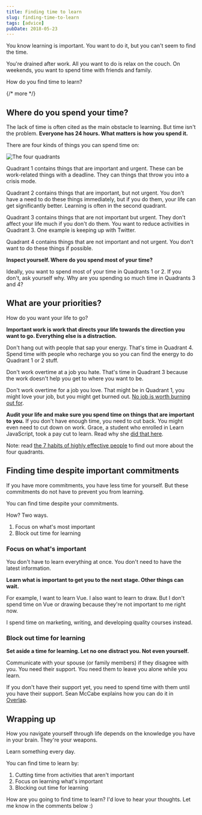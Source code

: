 ```yaml
---
title: Finding time to learn
slug: finding-time-to-learn
tags: [advice]
pubDate: 2018-05-23
---
```


You know learning is important. You want to do it, but you can't seem to find the time.

You're drained after work. All you want to do is relax on the couch. On weekends, you want to spend time with friends and family.

How do you find time to learn?

{/* more */}

## Where do you spend your time?

The lack of time is often cited as the main obstacle to learning. But time isn't the problem. **Everyone has 24 hours. What matters is how you spend it.**

There are four kinds of things you can spend time on:

<Image src='/images/2018/finding-time/quadrants.jpg' alt='The four quadrants' />

Quadrant 1 contains things that are important and urgent. These can be work-related things with a deadline. They can things that throw you into a crisis mode.

Quadrant 2 contains things that are important, but not urgent. You don't have a need to do these things immediately, but if you do them, your life can get significantly better. Learning is often in the second quadrant.

Quadrant 3 contains things that are not important but urgent. They don't affect your life much if you don't do them. You want to reduce activities in Quadrant 3. One example is keeping up with Twitter.

Quadrant 4 contains things that are not important and not urgent. You don't want to do these things if possible.

**Inspect yourself. Where do you spend most of your time?**

Ideally, you want to spend most of your time in Quadrants 1 or 2. If you don't, ask yourself why. Why are you spending so much time in Quadrants 3 and 4?

## What are your priorities?

How do you want your life to go?

**Important work is work that directs your life towards the direction you want to go. Everything else is a distraction.**

Don't hang out with people that sap your energy. That's time in Quadrant 4. Spend time with people who recharge you so you can find the energy to do Quadrant 1 or 2 stuff.

Don't work overtime at a job you hate. That's time in Quadrant 3 because the work doesn't help you get to where you want to be.

Don't work overtime for a job you love. That might be in Quadrant 1, you might love your job, but you might get burned out. [No job is worth burning out for](https://blog.usejournal.com/just-leave-no-job-is-worth-burning-out-for-33b5644942d7).

**Audit your life and make sure you spend time on things that are important to you.** If you don't have enough time, you need to cut back. You might even need to cut down on work. Grace, a student who enrolled in Learn JavaScript, took a pay cut to learn. Read why she [did that here](https://medium.com/@graceaesnow/why-ive-taken-a-massive-pay-cut-to-study-front-end-design-development-91fd663a0dc6).

Note: read [the 7 habits of highly effective people](https://www.amazon.com/Habits-Highly-Effective-People-Powerful-ebook/dp/B01069X4H0/ref=mt_kindle?_encoding=UTF8&me=) to find out more about the four quadrants.

## Finding time despite important commitments

If you have more commitments, you have less time for yourself. But these commitments do not have to prevent you from learning.

You can find time despite your commitments.

How? Two ways.

1. Focus on what's most important
2. Block out time for learning

### Focus on what's important

You don't have to learn everything at once. You don't need to have the latest information.

**Learn what is important to get you to the next stage. Other things can wait.**

For example, I want to learn Vue. I also want to learn to draw. But I don't spend time on Vue or drawing because they're not important to me right now.

I spend time on marketing, writing, and developing quality courses instead.

### Block out time for learning

**Set aside a time for learning. Let no one distract you. Not even yourself.**

Communicate with your spouse (or family members) if they disagree with you. You need their support. You need them to leave you alone while you learn.

If you don't have their support yet, you need to spend time with them until you have their support. Sean McCabe explains how you can do it in [Overlap](http://overlapbook.com).

## Wrapping up

How you navigate yourself through life depends on the knowledge you have in your brain. They're your weapons.

Learn something every day.

You can find time to learn by:

1. Cutting time from activities that aren't important
2. Focus on learning what's important
3. Blocking out time for learning

How are you going to find time to learn? I'd love to hear your thoughts. Let me know in the comments below :)
